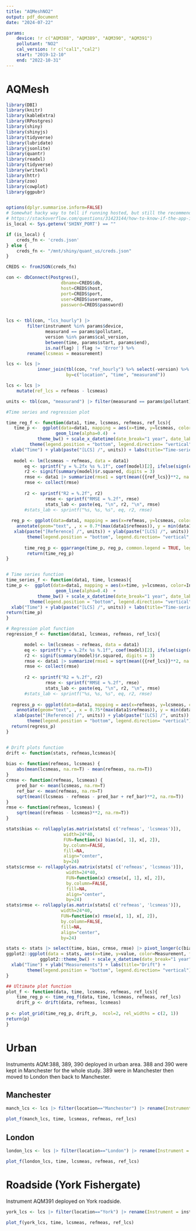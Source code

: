 ```yaml
---
title: "AQMeshNO2"
output: pdf_document
date: "2024-07-22"

params:
    device: !r c("AQM388", "AQM389", "AQM390", "AQM391")
    pollutant: "NO2"
    cal_version: !r c("cal1","cal2")
    start: "2019-12-10"
    end: "2022-10-31"
---    
```


# AQMesh


```r

 
library(DBI)
library(knitr)
library(kableExtra)
library(RPostgres)
library(shiny)
library(shinyjs)
library(tidyverse)
library(lubridate)
library(jsonlite)
library(quantr)
library(readxl)
library(tidyverse)
library(writexl)
library(httr)
library(zoo)
library(cowplot)
library(ggpubr)


options(dplyr.summarise.inform=FALSE)
# Somewhat hacky way to tell if running hosted, but still the recommended method
# https://stackoverflow.com/questions/31423144/how-to-know-if-the-app-is-running-at-local-or-on-server-r-shiny
is_local <- Sys.getenv('SHINY_PORT') == ""

if (is_local) {
    creds_fn <- 'creds.json'
} else {
    creds_fn <- "/mnt/shiny/quant_us/creds.json"
}

CREDS <- fromJSON(creds_fn)

con <- dbConnect(Postgres(),
                     dbname=CREDS$db,
                     host=CREDS$host,
                     port=CREDS$port,
                     user=CREDS$username,
                     password=CREDS$password)

 
lcs <- tbl(con, "lcs_hourly") |>
        filter(instrument %in% params$device,
               measurand == params$pollutant,
               version %in% params$cal_version,
               between(time, params$start, params$end),
               is.na(flag) | flag != 'Error') %>%
        rename(lcsmeas = measurement)

lcs <- lcs |>
            inner_join(tbl(con, "ref_hourly") %>% select(-version) %>% rename(refmeas = measurement), 
                       by=c("location", "time", "measurand")) 

lcs <- lcs |>
    mutate(ref_lcs = refmeas - lcsmeas)

```

```r

units <- tbl(con, "measurand") |> filter(measurand == params$pollutant) |> select("units") |> collect()

#Time series and regression plot

time_reg_f <- function(data1, time, lcsmeas, refmeas, ref_lcs){
   time_p <-  ggplot(data=data1, mapping = aes(x=time, y=lcsmeas, color=Instrument))+
                   geom_line(alpha=0.4)  +
            theme_bw() + scale_x_datetime(date_break="1 year", date_labels="%Y")  +
         theme(legend.position = "bottom", legend.direction= "vertical", legend.title.align=0.5) + guides(color=guide_legend(ncol=2))  +
  xlab("Time") + ylab(paste("[LCS] /", units)) + labs(title="Time-series") 
   
   model <- lm(lcsmeas ~ refmeas, data = data1)
       eq <- sprintf("y = %.2fx %s %.1f", coef(model)[2], ifelse(sign(coef(model)[1]) == 1, "+", ""), coef(model)[1])
       r2 <- signif(summary(model)$r.squared, digits = 3)
       rmse <- data1 |> summarize(rmse1 = sqrt(mean({{ref_lcs}}**2, na.rm=T)))
       rmse <- collect(rmse)
       
       r2 <- sprintf("R2 = %.2f", r2)
               rmse <- sprintf("RMSE = %.2f", rmse)
               stats_lab <- paste(eq, "\n", r2, "\n", rmse)
       #stats_lab <- sprintf("%s, %s, %s", eq, r2, rmse)
       
  reg_p <- ggplot(data=data1, mapping = aes(x=refmeas, y=lcsmeas, color = Instrument)) + geom_point(alpha = 0.4, size =0.1)  +  geom_smooth(method=lm, se=FALSE) + 
    annotate(geom="text", , x = 0.7*(max(data1$refmeas)), y = min(data1$lcsmeas), vjust = 0, label=stats_lab, size =3.3, color="gray29")  + theme_bw()  + 
   xlab(paste("[Reference] /", units)) + ylab(paste("[LCS] /", units)) + labs(title="Regression") +
        theme(legend.position = "bottom", legend.direction= "vertical", legend.title.align=0.5) + guides(color=guide_legend(ncol=2)) 
        
       time_reg_p <- ggarrange(time_p, reg_p, common.legend = TRUE, legend = "bottom")
        return(time_reg_p)
}


# Time series function
time_series_f <- function(data1, time, lcsmeas){
time_p <-  ggplot(data=data1, mapping = aes(x=time, y=lcsmeas, color=Instrument))+
                   geom_line(alpha=0.4)  +
            theme_bw() + scale_x_datetime(date_break="1 year", date_labels="%Y")  +
         theme(legend.position = "bottom", legend.direction= "vertical") +
  xlab("Time") + ylab(paste("[LCS] /", units)) + labs(title="Time-series")
return(time_p)
}

# Regression plot function
regression_f <- function(data1, lcsmeas, refmeas, ref_lcs){

       model <- lm(lcsmeas ~ refmeas, data = data1)
       eq <- sprintf("y = %.2fx %s %.1f", coef(model)[2], ifelse(sign(coef(model)[1]) == 1, "+", ""), coef(model)[1])
       r2 <- signif(summary(model)$r.squared, digits = 3)
       rmse <- data1 |> summarize(rmse1 = sqrt(mean({{ref_lcs}}**2, na.rm=T)))
       rmse <- collect(rmse)
       
       r2 <- sprintf("R2 = %.2f", r2)
               rmse <- sprintf("RMSE = %.2f", rmse)
               stats_lab <- paste(eq, "\n", r2, "\n", rmse)
       #stats_lab <- sprintf("%s, %s, %s", eq, r2, rmse)
       
  regress_p <- ggplot(data=data1, mapping = aes(x=refmeas, y=lcsmeas, color = Instrument)) + geom_point(alpha = 0.4, size =0.1)  +  geom_smooth(method=lm, se=FALSE) + 
    annotate(geom="text", , x = 0.75*(max(data1$refmeas)), y = min(data1$lcsmeas), vjust = 0, label=stats_lab, size =3.3, color="gray29")  + theme_bw()  + 
   xlab(paste("[Reference] /", units)) + ylab(paste("[LCS] /", units)) + labs(title="Regression") +
        theme(legend.position = "bottom", legend.direction= "vertical") 
  return(regress_p)
}


# Drift plots function
drift <- function(stats, refmeas,lcsmeas){
    
bias <- function(refmeas, lcsmeas) {
    abs(mean(lcsmeas, na.rm=T) - mean(refmeas, na.rm=T))
}
crmse <- function(refmeas, lcsmeas) {
    pred_bar <- mean(lcsmeas, na.rm=T)
    ref_bar <- mean(refmeas, na.rm=T)
    sqrt(mean((lcsmeas - refmeas - pred_bar + ref_bar)**2, na.rm=T))
}
rmse <- function(refmeas, lcsmeas) {
    sqrt(mean((refmeas - lcsmeas)**2, na.rm=T))
}

stats$bias <- rollapply(as.matrix(stats[ c('refmeas', 'lcsmeas')]), 
                      width=24*40,
                      FUN=function(x) bias(x[, 1], x[, 2]),
                      by.column=FALSE, 
                      fill=NA,
                      align="center",
                      by=24) 
stats$crmse <- rollapply(as.matrix(stats[ c('refmeas', 'lcsmeas')]),
                       width=24*40,
                       FUN=function(x) crmse(x[, 1], x[, 2]),
                       by.column=FALSE,
                       fill=NA,
                       align="center",
                       by=24)
stats$rmse <- rollapply(as.matrix(stats[ c('refmeas', 'lcsmeas')]),
                     width=24*40,
                     FUN=function(x) rmse(x[, 1], x[, 2]),
                     by.column=FALSE,
                     fill=NA,
                     align="center",
                     by=24)  

stats <- stats |> select(time, bias, crmse, rmse) |> pivot_longer(c(bias, crmse, rmse)) |> filter(!is.na(value)) |> rename(Measurement = name)
ggplot2::ggplot(data = stats, aes(x=time, y=value, color=Measurement, fill=Measurement)) + geom_line()  +
             ggplot2::theme_bw() + scale_x_datetime(date_break="1 year", date_labels="%Y") + 
  xlab("Time") + ylab("Measurements") + labs(title="Drift") +
        theme(legend.position = "bottom", legend.direction= "vertical")   #+ facet_wrap(~instrument)
}

## Ultimate plot function
plot_f <- function(data, time, lcsmeas, refmeas, ref_lcs){
    time_reg_p <- time_reg_f(data, time, lcsmeas, refmeas, ref_lcs)
    drift_p <- drift(data, refmeas, lcsmeas)
    
p <- plot_grid(time_reg_p, drift_p,  ncol=2, rel_widths = c(2, 1))
return(p)
}

```

# Urban

Instruments AQM:388, 389, 390 deployed in urban area. 388 and 390 were kept in Manchester for the whole study. 389 were in Manchester then moved to London then back to Manchester.

## Manchester


```r
manch_lcs <- lcs |> filter(location=="Manchester") |> rename(Instrument = instrument) |> collect()

plot_f(manch_lcs, time, lcsmeas, refmeas, ref_lcs)
```
## London
```r
london_lcs <- lcs |> filter(location=="London") |> rename(Instrument = instrument) |> collect()

plot_f(london_lcs, time, lcsmeas, refmeas, ref_lcs)
```



# Roadside (York Fishergate)

Instrument AQM391 deployed on York roadside.

```r
york_lcs <- lcs |> filter(location=="York") |> rename(Instrument = instrument) |> collect()

plot_f(york_lcs, time, lcsmeas, refmeas, ref_lcs)
```






